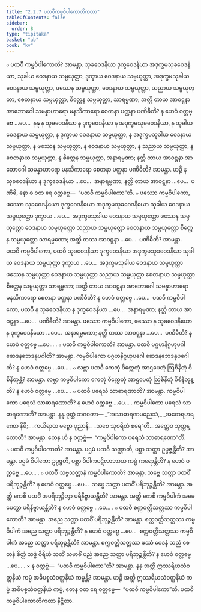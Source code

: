 ```yaml
---
title: "2.2.7 ပထဝီကမ္မဝိပါကောတိကထာ"
tableOfContents: false
sidebar:
  order: 8
type: "tipitaka"
basket: "ab"
book: "kv"
---
```



<DynamicBreadcrumb />

<Division number="492" book="kv">

<Paragraph number="1676" book="kv">
๐ ပထဝီ ကမ္မဝိပါကောတိ? အာမန္တာ. သုခဝေဒနိယာ ဒုက္ခဝေဒနိယာ အဒုက္ခမသုခဝေဒနိယာ, သုခါယ ဝေဒနာယ သမ္ပယုတ္တာ, ဒုက္ခာယ ဝေဒနာယ သမ္ပယုတ္တာ, အဒုက္ခမသုခါယ ဝေဒနာယ သမ္ပယုတ္တာ, ဖဿေန သမ္ပယုတ္တာ, ဝေဒနာယ သမ္ပယုတ္တာ, သညာယ သမ္ပယုတ္တာ, စေတနာယ သမ္ပယုတ္တာ, စိတ္တေန သမ္ပယုတ္တာ, သာရမ္မဏာ; အတ္ထိ တာယ အာဝဋ္ဋနာ အာဘောဂေါ သမန္နာဟာရော မနသိကာရော စေတနာ ပတ္ထနာ ပဏိဓီတိ? န ဟေဝံ ဝတ္တဗ္ဗေ …ပေ…  နနု န သုခဝေဒနိယာ န ဒုက္ခဝေဒနိယာ န အဒုက္ခမသုခဝေဒနိယာ, န သုခါယ ဝေဒနာယ သမ္ပယုတ္တာ, န ဒုက္ခာယ ဝေဒနာယ သမ္ပယုတ္တာ, န အဒုက္ခမသုခါယ ဝေဒနာယ သမ္ပယုတ္တာ, န ဖဿေန သမ္ပယုတ္တာ, န ဝေဒနာယ သမ္ပယုတ္တာ, န သညာယ သမ္ပယုတ္တာ, န စေတနာယ သမ္ပယုတ္တာ, န စိတ္တေန သမ္ပယုတ္တာ, အနာရမ္မဏာ; နတ္ထိ တာယ အာဝဋ္ဋနာ အာဘောဂေါ သမန္နာဟာရော မနသိကာရော စေတနာ ပတ္ထနာ ပဏိဓီတိ? အာမန္တာ. ဟဉ္စိ န သုခဝေဒနိယာ န ဒုက္ခဝေဒနိယာ …ပေ…  အနာရမ္မဏာ; နတ္ထိ တာယ အာဝဋ္ဋနာ …ပေ…  ပဏိဓိ, နော စ ဝတ ရေ ဝတ္တဗ္ဗေ—  “ပထဝီ ကမ္မဝိပါကော”တိ.
</Paragraph>

<Paragraph number="1677" book="kv">
๐ ဖဿော ကမ္မဝိပါကော, ဖဿော သုခဝေဒနိယော ဒုက္ခဝေဒနိယော အဒုက္ခမသုခဝေဒနိယော သုခါယ ဝေဒနာယ သမ္ပယုတ္တော ဒုက္ခာယ …ပေ…  အဒုက္ခမသုခါယ ဝေဒနာယ သမ္ပယုတ္တော ဖဿေန သမ္ပယုတ္တော ဝေဒနာယ သမ္ပယုတ္တော သညာယ သမ္ပယုတ္တော စေတနာယ သမ္ပယုတ္တော စိတ္တေန သမ္ပယုတ္တော သာရမ္မဏော; အတ္ထိ တဿ အာဝဋ္ဋနာ …ပေ…  ပဏိဓီတိ? အာမန္တာ. ပထဝီ ကမ္မဝိပါကော, ပထဝီ သုခဝေဒနိယာ ဒုက္ခဝေဒနိယာ အဒုက္ခမသုခဝေဒနိယာ သုခါယ ဝေဒနာယ သမ္ပယုတ္တာ ဒုက္ခာယ …ပေ…  အဒုက္ခမသုခါယ ဝေဒနာယ သမ္ပယုတ္တာ ဖဿေန သမ္ပယုတ္တာ ဝေဒနာယ သမ္ပယုတ္တာ သညာယ သမ္ပယုတ္တာ စေတနာယ သမ္ပယုတ္တာ စိတ္တေန သမ္ပယုတ္တာ သာရမ္မဏာ; အတ္ထိ တာယ အာဝဋ္ဋနာ အာဘောဂေါ သမန္နာဟာရော မနသိကာရော စေတနာ ပတ္ထနာ ပဏိဓီတိ? န ဟေဝံ ဝတ္တဗ္ဗေ …ပေ…  ပထဝီ ကမ္မဝိပါကော, ပထဝီ န သုခဝေဒနိယာ န ဒုက္ခဝေဒနိယာ …ပေ…  အနာရမ္မဏာ; နတ္ထိ တာယ အာဝဋ္ဋနာ …ပေ…  ပဏိဓီတိ? အာမန္တာ. ဖဿော ကမ္မဝိပါကော, ဖဿော န သုခဝေဒနိယော န ဒုက္ခဝေဒနိယော …ပေ…  အနာရမ္မဏော; နတ္ထိ တဿ အာဝဋ္ဋနာ …ပေ…  ပဏိဓီတိ? န ဟေဝံ ဝတ္တဗ္ဗေ …ပေ… .
</Paragraph>

<Paragraph number="1678" book="kv">
๐ ပထဝီ ကမ္မဝိပါကောတိ? အာမန္တာ. ပထဝီ ပဂ္ဂဟနိဂ္ဂဟုပဂါ ဆေဒနဘေဒနုပဂါတိ? အာမန္တာ. ကမ္မဝိပါကော ပဂ္ဂဟနိဂ္ဂဟုပဂေါ ဆေဒနဘေဒနုပဂေါတိ? န ဟေဝံ ဝတ္တဗ္ဗေ …ပေ… .
</Paragraph>

<Paragraph number="1679" book="kv">
๐ လဗ္ဘာ ပထဝီ ကေတုံ ဝိက္ကေတုံ အာဌပေတုံ ဩစိနိတုံ ဝိစိနိတုန္တိ? အာမန္တာ. လဗ္ဘာ ကမ္မဝိပါကော ကေတုံ ဝိက္ကေတုံ အာဌပေတုံ ဩစိနိတုံ ဝိစိနိတုန္တိ? န ဟေဝံ ဝတ္တဗ္ဗေ …ပေ… .
</Paragraph>

</Division>
<Division number="493" book="kv">

<Paragraph number="1680" book="kv">
๐ ပထဝီ ပရေသံ သာဓာရဏာတိ? အာမန္တာ. ကမ္မဝိပါကော ပရေသံ သာဓာရဏောတိ? န ဟေဝံ ဝတ္တဗ္ဗေ …ပေ… .
</Paragraph>

<Paragraph number="1681" book="kv">
ကမ္မဝိပါကော ပရေသံ သာဓာရဏောတိ? အာမန္တာ. နနု ဝုတ္တံ ဘဂဝတာ—
</Paragraph>

<Paragraph number="1682" type="verses" book="kv">
_“အသာဓာရဏမညေသံ,_  
_အစောရဟရဏော နိဓိ;_  
_ကယိရာထ မစ္စော ပုညာနိ,_  
_သစေ သုစရိတံ စရေ”တိ._  

</Paragraph>

<Paragraph number="1683" book="kv">
အတ္ထေဝ သုတ္တန္တောတိ? အာမန္တာ. တေန ဟိ န ဝတ္တဗ္ဗံ—  “ကမ္မဝိပါကော ပရေသံ သာဓာရဏော”တိ.
</Paragraph>

<Paragraph number="1684" book="kv">
๐ ပထဝီ ကမ္မဝိပါကောတိ? အာမန္တာ. ပဌမံ ပထဝီ သဏ္ဌာတိ, ပစ္ဆာ သတ္တာ ဥပ္ပဇ္ဇန္တီတိ? အာမန္တာ. ပဌမံ ဝိပါကော ဥပ္ပဇ္ဇတိ, ပစ္ဆာ ဝိပါကပဋိလာဘာယ ကမ္မံ ကရောန္တီတိ? န ဟေဝံ ဝတ္တဗ္ဗေ …ပေ… .
</Paragraph>

<Paragraph number="1685" book="kv">
๐ ပထဝီ သဗ္ဗသတ္တာနံ ကမ္မဝိပါကောတိ? အာမန္တာ. သဗ္ဗေ သတ္တာ ပထဝိံ ပရိဘုဉ္ဇန္တီတိ? န ဟေဝံ ဝတ္တဗ္ဗေ …ပေ…  သဗ္ဗေ သတ္တာ ပထဝိံ ပရိဘုဉ္ဇန္တီတိ? အာမန္တာ. အတ္ထိ ကေစိ ပထဝိံ အပရိဘုဉ္ဇိတွာ ပရိနိဗ္ဗာယန္တီတိ? အာမန္တာ. အတ္ထိ ကေစိ ကမ္မဝိပါကံ အခေပေတွာ ပရိနိဗ္ဗာယန္တီတိ? န ဟေဝံ ဝတ္တဗ္ဗေ …ပေ… .
</Paragraph>

<Paragraph number="1686" book="kv">
๐ ပထဝီ စက္ကဝတ္တိသတ္တဿ ကမ္မဝိပါကောတိ? အာမန္တာ. အညေ သတ္တာ ပထဝိံ ပရိဘုဉ္ဇန္တီတိ? အာမန္တာ. စက္ကဝတ္တိသတ္တဿ ကမ္မဝိပါကံ အညေ သတ္တာ ပရိဘုဉ္ဇန္တီတိ? န ဟေဝံ ဝတ္တဗ္ဗေ …ပေ…  စက္ကဝတ္တိသတ္တဿ ကမ္မဝိပါကံ အညေ သတ္တာ ပရိဘုဉ္ဇန္တီတိ? အာမန္တာ. စက္ကဝတ္တိသတ္တဿ ဖဿံ ဝေဒနံ သညံ စေတနံ စိတ္တံ သဒ္ဓံ ဝီရိယံ သတိံ သမာဓိံ ပညံ အညေ သတ္တာ ပရိဘုဉ္ဇန္တီတိ? န ဟေဝံ ဝတ္တဗ္ဗေ …ပေ… .
</Paragraph>

</Division>
<Division number="494" book="kv">

<Paragraph number="1687" book="kv">
× န ဝတ္တဗ္ဗံ—  “ပထဝီ ကမ္မဝိပါကော”တိ? အာမန္တာ. နနု အတ္ထိ ဣဿရိယသံဝတ္တနိယံ ကမ္မံ အဓိပစ္စသံဝတ္တနိယံ ကမ္မန္တိ? အာမန္တာ. ဟဉ္စိ အတ္ထိ ဣဿရိယသံဝတ္တနိယံ ကမ္မံ အဓိပစ္စသံဝတ္တနိယံ ကမ္မံ, တေန ဝတ ရေ ဝတ္တဗ္ဗေ—  “ပထဝီ ကမ္မဝိပါကော”တိ.

</Paragraph>
</Division>

<Paragraph number="1688" type="center" book="kv">
ပထဝီ ကမ္မဝိပါကောတိကထာ နိဋ္ဌိတာ.
</Paragraph>